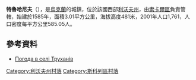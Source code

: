 {{coord|49|3|16|N|23|38|21|E|scale:100000|display=title}}

'''特魯哈尼夫'''（{{lang-uk|Труханів}}），是[[烏克蘭|烏克蘭]]的城鎮，位於該國西部[[利沃夫州|利沃夫州]]，由[[索卡爾區|索卡爾區]]負責管轄，始建於1585年，面積3.01平方公里，海拔高度481米，2001年人口1,761，人口密度每平方公里585.05人。

==參考資料==
* [http://weather.in.ua/ua/l'vovskaja/26593 Погода в селі Труханів]

[[Category:利沃夫州村落|Category:利沃夫州村落]]
[[Category:斯科列區村落|Category:斯科列區村落]]


{{Lviv-geo-stub}}